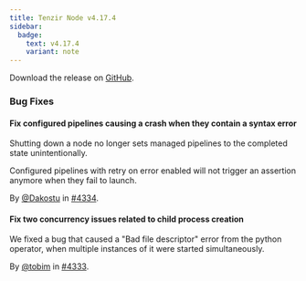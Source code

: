 ```yaml
---
title: Tenzir Node v4.17.4
sidebar:
  badge:
    text: v4.17.4
    variant: note
---
```


Download the release on [GitHub](https://github.com/tenzir/tenzir/releases/tag/v4.17.4).

### Bug Fixes

#### Fix configured pipelines causing a crash when they contain a syntax error

Shutting down a node no longer sets managed pipelines to the completed state
unintentionally.

Configured pipelines with retry on error enabled will not trigger an assertion
anymore when they fail to launch.

By [@Dakostu](https://github.com/Dakostu) in [#4334](https://github.com/tenzir/tenzir/pull/4334).

#### Fix two concurrency issues related to child process creation

We fixed a bug that caused a "Bad file descriptor" error from the python
operator, when multiple instances of it were started simultaneously.

By [@tobim](https://github.com/tobim) in [#4333](https://github.com/tenzir/tenzir/pull/4333).
